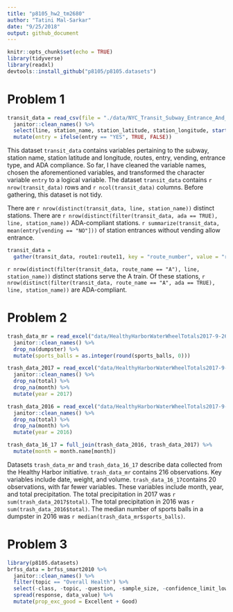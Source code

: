 ```yaml
---
title: "p8105_hw2_tm2680"
author: "Tatini Mal-Sarkar"
date: "9/25/2018"
output: github_document
---
```


```r
knitr::opts_chunk$set(echo = TRUE)
library(tidyverse)
library(readxl)
devtools::install_github("p8105/p8105.datasets")
```

# Problem 1
```r
transit_data = read_csv(file = "./data/NYC_Transit_Subway_Entrance_And_Exit_Data.csv") %>% 
  janitor::clean_names() %>% 
  select(line, station_name, station_latitude, station_longitude, starts_with("route"), entry, vending, entrance_type, ada) %>% 
  mutate(entry = ifelse(entry == "YES", TRUE, FALSE))
```

This dataset `transit_data` contains variables pertaining to the subway, station name, station latitude and longitude, routes, entry, vending, entrance type, and ADA compliance. So far, I have cleaned the variable names, chosen the aforementioned variables, and transformed the character variable `entry` to a logical variable. The dataset `transit_data` contains `r nrow(transit_data)` rows and `r ncol(transit_data)` columns. Before gathering, this dataset is not tidy.

There are `r nrow(distinct(transit_data, line, station_name))` distinct stations. There are `r nrow(distinct(filter(transit_data, ada == TRUE), line, station_name))` ADA-compliant stations. `r summarize(transit_data, mean(entry[vending == "NO"]))` of station entrances without vending allow entrance.

```r
transit_data =
  gather(transit_data, route1:route11, key = "route_number", value = "route_name") 
```

`r nrow(distinct(filter(transit_data, route_name == "A"), line, station_name))` distinct stations serve the A train. Of these stations, `r nrow(distinct(filter(transit_data, route_name == "A", ada == TRUE), line, station_name))` are ADA-compliant. 

# Problem 2
```r
trash_data_mr = read_excel("data/HealthyHarborWaterWheelTotals2017-9-26.xlsx", sheet = "Mr. Trash Wheel", range = cell_cols("A:N")) %>% 
  janitor::clean_names() %>% 
  drop_na(dumpster) %>% 
  mutate(sports_balls = as.integer(round(sports_balls, 0)))
```

```r
trash_data_2017 = read_excel("data/HealthyHarborWaterWheelTotals2017-9-26.xlsx", sheet = "2017 Precipitation", skip = 1) %>% 
  janitor::clean_names() %>% 
  drop_na(total) %>% 
  drop_na(month) %>% 
  mutate(year = 2017)
```

```r
trash_data_2016 = read_excel("data/HealthyHarborWaterWheelTotals2017-9-26.xlsx", sheet = "2016 Precipitation", skip = 1) %>% 
  janitor::clean_names() %>% 
  drop_na(total) %>% 
  drop_na(month) %>% 
  mutate(year = 2016)
```

```r
trash_data_16_17 = full_join(trash_data_2016, trash_data_2017) %>% 
  mutate(month = month.name[month])
```

Datasets `trash_data_mr` and `trash_data_16_17` describe data collected from the Healthy Harbor initiative. `trash_data_mr` contains 216 observations. Key variables include date, weight, and volume. `trash_data_16_17`contains 20 observations, with far fewer variables. These variables include month, year, and total precipitation. The total precipitation in 2017 was `r sum(trash_data_2017$total)`. The total precipitation in 2016 was `r sum(trash_data_2016$total)`. The median number of sports balls in a dumpster in 2016 was `r median(trash_data_mr$sports_balls)`.

# Problem 3
```r
library(p8105.datasets)
brfss_data = brfss_smart2010 %>% 
  janitor::clean_names() %>% 
  filter(topic == "Overall Health") %>% 
  select(-class, -topic, -question, -sample_size, -confidence_limit_low:-geo_location) %>% 
  spread(response, data_value) %>% 
  mutate(prop_exc_good = Excellent + Good)
```

